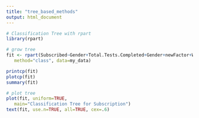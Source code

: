 ```yaml
---
title: "tree_based_methods"
output: html_document
---
```


```r

# Classification Tree with rpart
library(rpart)

# grow tree 
fit <- rpart(Subscribed~Gender+Total.Tests.Completed+Gender+newFactor+Weight+Dog_Fixed+DNA_Tested+Dimension+Sign_in_Count,
   method="class", data=my_data)

printcp(fit)
plotcp(fit)
summary(fit) 

# plot tree 
plot(fit, uniform=TRUE, 
   main="Classification Tree for Subscription")
text(fit, use.n=TRUE, all=TRUE, cex=.6)

```
